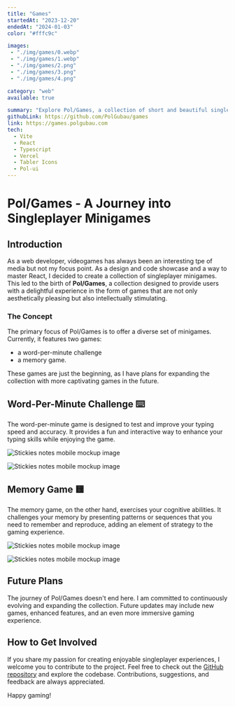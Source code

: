 ```yaml
---
title: "Games"
startedAt: "2023-12-20"
endedAt: "2024-01-03"
color: "#fffc9c"

images: 
 - "./img/games/0.webp"
 - "./img/games/1.webp"
 - "./img/games/2.png"
 - "./img/games/3.png"
 - "./img/games/4.png"

category: "web"
available: true

summary: "Explore Pol/Games, a collection of short and beautiful singleplayer minigames.  Designed to provide users with a delightful experience in the form of games."
githubLink: https://github.com/PolGubau/games
link: https://games.polgubau.com
tech: 
  - Vite
  - React
  - Typescript
  - Vercel
  - Tabler Icons
  - Pol-ui
---
```





# Pol/Games - A Journey into Singleplayer Minigames

## Introduction

As a web developer, videogames has always been an interesting tpe of media but not my focus point.
As a design and code showcase and a way to master React, I decided to create a collection of singleplayer minigames.
This led to the birth of **Pol/Games**, a collection designed to provide users with a delightful experience in the form of games that are not only aesthetically pleasing but also intellectually stimulating.

### The Concept

The primary focus of Pol/Games is to offer a diverse set of minigames. Currently, it features two games:

- a word-per-minute challenge
- a memory game.

These games are just the beginning, as I have plans for expanding the collection with more captivating games in the future.

## Word-Per-Minute Challenge ⌨️

The word-per-minute game is designed to test and improve your typing speed and accuracy. It provides a fun and interactive way to enhance your typing skills while enjoying the game.

<div className="flex flex-col md:flex-row justify-center items-center gap-8"> 
 
  <Image
    alt="Stickies notes mobile mockup image"
    width={200}
    height={400}
    className="rounded-xl h-full max-h-[400px] my-8 object-contain show-animation"
    src={mobileMockup}
  />


  <Image
    alt="Stickies notes mobile mockup image"
    width={400}
    height={300}
    className="rounded-xl h-full max-h-[300px] my-8 object-contain show-animation"
    src={phoneMockup}
  />
 
</div>

## Memory Game 🟨

The memory game, on the other hand, exercises your cognitive abilities. It challenges your memory by presenting patterns or sequences that you need to remember and reproduce, adding an element of strategy to the gaming experience.

<div className="flex flex-col md:flex-row justify-center items-center gap-8"> 
 
  <Image
    alt="Stickies notes mobile mockup image"
    width={500}
    height={300}
    className="rounded-xl h-full max-h-[300px] my-8 object-contain show-animation"
    src={cover1}
  />


  <Image
    alt="Stickies notes mobile mockup image"
    width={200}
    height={400}
    className="rounded-xl h-full max-h-[400px] my-8 object-contain show-animation"
    src={cover2}
  />
 
</div>

## Future Plans

The journey of Pol/Games doesn't end here. I am committed to continuously evolving and expanding the collection. Future updates may include new games, enhanced features, and an even more immersive gaming experience.

## How to Get Involved

If you share my passion for creating enjoyable singleplayer experiences, I welcome you to contribute to the project. Feel free to check out the [GitHub repository](https://github.com/PolGubau/games) and explore the codebase. Contributions, suggestions, and feedback are always appreciated.

Happy gaming!
